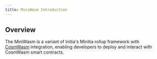 ```yaml
---
title: MiniWasm Introduction
---
```


## Overview

The MiniWasm is a variant of Initia's Minitia rollup framework with [CosmWasm](https://cosmwasm.com/) integration, enabling developers to deploy and interact with CosmWasm smart contracts.